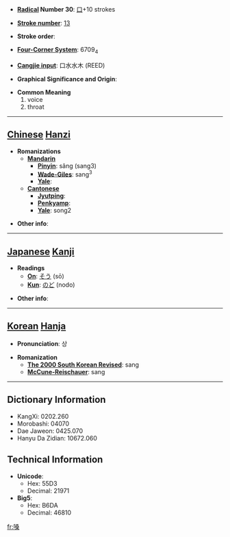 * '''[[Wiktionary:Chinese radical index| Radical]] Number 30''': [[Wiktionary:Chinese radical index 口|口]]+10 strokes

* '''[[Wiktionary:Chinese total strokes index|Stroke number]]''': [[Wiktionary:Chinese total strokes index 13|13]]

* '''Stroke order''': 

* '''[[Wiktionary:Chinese four corner index|Four-Corner System]]''': 6709<sub>4</sub>

* '''[[Wiktionary:Chinese Cangjie index|Cangjie input]]''': 口水水木 (REED)

* '''Graphical Significance and Origin''': 

* '''Common Meaning'''
*#voice
*# throat


----

== [[Chinese]] [[Hanzi]] ==

* '''Romanizations'''
** '''[[Mandarin]]'''
*** '''[[Pinyin]]''': sǎng (sang3)
*** '''[[Wade-Giles]]''': sang<sup>3</sup>
*** '''[[Yale]]''': 
** '''[[Cantonese]]'''
*** '''[[Jyutping]]''':
*** '''[[Penkyamp]]''': 
*** '''[[Yale]]''': song2

* '''Other info''': 

----

== [[Japanese]] [[Kanji]] ==

* '''Readings'''
** '''[[On]]''': [[そう]] (sō)
** '''[[Kun]]''': [[のど]] (nodo)

* '''Other info''':  

----

== [[Korean]] [[Hanja]] ==

* '''Pronunciation''': 상

* '''Romanization'''
** '''[[The 2000 South Korean Revised Romanization|The 2000 South Korean Revised]]''': sang
** '''[[McCune-Reischauer]]''': sang

----

== Dictionary Information ==

* KangXi: 0202.260
* Morobashi: 04070
* Dae Jaweon: 0425.070
* Hanyu Da Zidian: 10672.060

== Technical Information ==

* '''Unicode''':
** Hex: 55D3
** Decimal: 21971
* '''Big5''':
** Hex: B6DA
** Decimal: 46810

[[fr:嗓]]